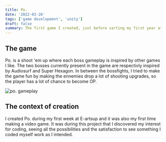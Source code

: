 ```yaml
---
title: Po.
date: '2022-03-26'
tags: ['game development', 'unity']
draft: false
summary: The first game I created, just before sarting my first year at E-artsup.
---
```



<Po
  buildUrl="/gameBuilds/Po/Build"
  buildPrefix="PoBuildUncompressed"
  companyName="DefaultCompany"
  productName="shmup piscine e-artup"
  productVersion="1.0"
/>

## The game

Po. is a shoot 'em up where each boss gameplay is inspired by other games I like. The two bosses currently present in the game are respectivly inspired by Audiosurf and Super Hexagon. In between the bossfights, I tried to make the game fun by making the ennemies drop a lot of shooting upgrades, so the player has a lot of chance to become OP.

<Image alt="po. gameplay" src="/static/images/games/PO3.png" width={1280} height={720} />

## The context of creation

I created Po. during my first week at E-artsup and it was also my first time making a video game. It was during this project that I discovered my interest for coding, seeing all the possibilities and the satisfaction to see something I coded myself work as I intended.
